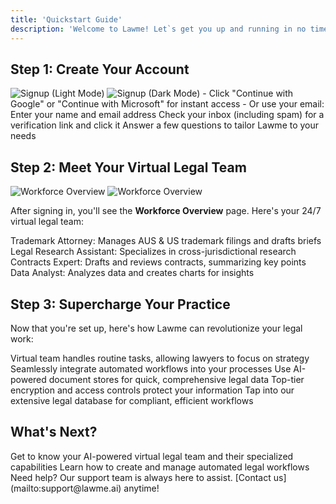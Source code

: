 ```yaml
---
title: 'Quickstart Guide'
description: 'Welcome to Lawme! Let`s get you up and running in no time'
---
```


## Step 1: Create Your Account

<Frame>
  <img src="../assets/signup_light.gif" alt="Signup (Light Mode)" className="block dark:hidden" />
  <img src="../assets/signup_dark.gif" alt="Signup (Dark Mode)" className="hidden dark:block" />
</Frame>

<Steps>
  <Step title="Choose Your Sign-Up Method">
    - Click "Continue with Google" or "Continue with Microsoft" for instant access
    - Or use your email: Enter your name and email address
  </Step>
  <Step title="Verify Your Email">
    Check your inbox (including spam) for a verification link and click it
  </Step>
  <Step title="Complete Your Profile">
    Answer a few questions to tailor Lawme to your needs
  </Step>
</Steps>

## Step 2: Meet Your Virtual Legal Team

<Frame>
  <img
    src="../assets/workforce_overview_01_light.gif"
    alt="Workforce Overview"
    className="block dark:hidden"
  />
  <img
    src="../assets/workforce_overview_01_dark.gif"
    alt="Workforce Overview"
    className="hidden dark:block"
  />
</Frame>

After signing in, you'll see the **Workforce Overview** page. Here's your 24/7 virtual legal team:

<CardGroup cols={2}>
  <Card title="Thea" icon="trademark" color="#4A90E2">
    Trademark Attorney: Manages AUS & US trademark filings and drafts briefs
  </Card>
  <Card title="Chloe" icon="magnifying-glass" color="#50E3C2">
    Legal Research Assistant: Specializes in cross-jurisdictional research
  </Card>
  <Card title="David" icon="file-contract" color="#F5A623">
    Contracts Expert: Drafts and reviews contracts, summarizing key points
  </Card>
  <Card title="Archie" icon="chart-line" color="#BD10E0">
    Data Analyst: Analyzes data and creates charts for insights
  </Card>
</CardGroup>

## Step 3: Supercharge Your Practice

Now that you're set up, here's how Lawme can revolutionize your legal work:

<CardGroup cols={2}>
  <Card title="Free Up Your Lawyers" icon="gavel">
    Virtual team handles routine tasks, allowing lawyers to focus on strategy
  </Card>
  <Card title="Boost Efficiency" icon="rocket">
    Seamlessly integrate automated workflows into your processes
  </Card>
  <Card title="Enhance Research" icon="book-open">
    Use AI-powered document stores for quick, comprehensive legal data
  </Card>
  <Card title="Secure Your Data" icon="shield-check">
    Top-tier encryption and access controls protect your information
  </Card>
  <Card title="AI-Powered Precision" icon="robot">
    Tap into our extensive legal database for compliant, efficient workflows
  </Card>
</CardGroup>

## What's Next?

<Card title="Meet Your Workforce" icon="users" href="/product/workforce">
  Get to know your AI-powered virtual legal team and their specialized capabilities
</Card>

<Card title="Explore Workflows" icon="diagram-project" href="/workflow/overview">
  Learn how to create and manage automated legal workflows
</Card>

<Note>
  Need help? Our support team is always here to assist. [Contact us](mailto:support@lawme.ai) anytime!
</Note>
